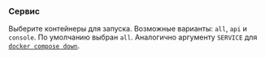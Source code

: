 ### Сервис

Выберите контейнеры для запуска. Возможные варианты: `all`, `api` и `console`. По умолчанию выбран `all`. Аналогично аргументу `SERVICE` для [`docker compose down`][docker compose logs].

[docker compose logs]: https://docs.docker.com/reference/cli/docker/compose/logs/